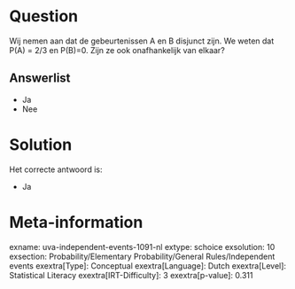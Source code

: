Question
========

Wij nemen aan dat de gebeurtenissen A en B disjunct zijn. We weten dat
P(A) = 2/3 en P(B)=0. Zijn ze ook onafhankelijk van elkaar?

Answerlist
----------

* Ja
* Nee

Solution
========

Het correcte antwoord is: 

* Ja

Meta-information
================
exname: uva-independent-events-1091-nl
extype: schoice
exsolution: 10
exsection: Probability/Elementary Probability/General Rules/Independent events
exextra[Type]: Conceptual
exextra[Language]: Dutch
exextra[Level]: Statistical Literacy
exextra[IRT-Difficulty]: 3
exextra[p-value]: 0.311
